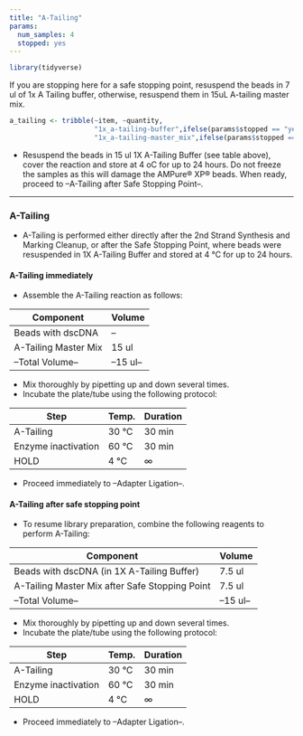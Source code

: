 ```yaml
---
title: "A-Tailing"
params:
  num_samples: 4
  stopped: yes
---
```

```r
library(tidyverse)
```

If you are stopping here for a safe stopping point, resuspend the beads in 7 ul of 1x A Tailing buffer, otherwise, resuspend them in 15uL A-tailing master mix.  
```r
a_tailing <- tribble(~item, ~quantity,
                     "1x_a-tailing-buffer",ifelse(params$stopped == "yes", 7.5, 0),
                     "1x_a-tailing-master_mix",ifelse(params$stopped == "yes", 7.5, 15))
```

- Resuspend the beads in 15 ul 1X A-Tailing Buffer (see table above), cover the reaction and store at 4 oC for up to 24 hours. Do not freeze the samples as this will damage the AMPure® XP® beads. When ready, proceed to --A-Tailing after Safe Stopping Point--.

---

### A-Tailing
- A-Tailing is performed either directly after the 2nd Strand Synthesis and Marking Cleanup, or after the Safe Stopping Point, where beads were resuspended in 1X A-Tailing Buffer and stored at 4 °C for up to 24 hours. 

#### A-Tailing immediately
- Assemble the A-Tailing reaction as follows:

|Component|Volume|
|---------|------|
|Beads with dscDNA| --|
|A-Tailing Master Mix| 15 ul|
|--Total Volume--| --15 ul--|

- Mix thoroughly by pipetting up and down several times.
- Incubate the plate/tube using the following protocol:

|Step|Temp.|Duration|
|----|-----|--------|
|A-Tailing|30 °C|30 min|
|Enzyme inactivation|60 °C|30 min|
|HOLD|4 °C|∞|

- Proceed immediately to --Adapter Ligation--.

#### A-Tailing after safe stopping point
- To resume library preparation, combine the following reagents to perform A-Tailing:

|Component|Volume|
|---------|------|
|Beads with dscDNA (in 1X A-Tailing Buffer)| 7.5 ul |
|A-Tailing Master Mix after Safe Stopping Point| 7.5 ul|
|--Total Volume--| --15 ul--|

- Mix thoroughly by pipetting up and down several times.
- Incubate the plate/tube using the following protocol:

|Step|Temp.|Duration|
|----|-----|--------|
|A-Tailing|30 °C|30 min|
|Enzyme inactivation|60 °C|30 min|
|HOLD|4 °C|∞|

- Proceed immediately to --Adapter Ligation--.
